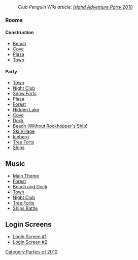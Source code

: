 :''Club Penguin Wiki article: [[clubpenguinwiki:Island Adventure Party 2010|Island Adventure Party 2010]]''

===Rooms===
====Construction====
*[http://archives.clubpenguinwiki.info/swf.cpcheats.info/rooms/2010/island_adventure_party/before/beach.swf Beach]
*[http://archives.clubpenguinwiki.info/swf.cpcheats.info/rooms/2010/island_adventure_party/before/cove.swf Cove]
*[http://archives.clubpenguinwiki.info/swf.cpcheats.info/rooms/2010/island_adventure_party/before/plaza.swf Plaza]
*[http://archives.clubpenguinwiki.info/swf.cpcheats.info/rooms/2010/island_adventure_party/before/town.swf Town]

====Party====
*[http://archives.clubpenguinwiki.info/swf.cpcheats.info/rooms/2010/island_adventure_party/town.swf Town]
*[http://archives.clubpenguinwiki.info/swf.cpcheats.info/rooms/2010/island_adventure_party/dance.swf Night Club]
*[http://archives.clubpenguinwiki.info/swf.cpcheats.info/rooms/2010/island_adventure_party/forts.swf Snow Forts]
*[http://archives.clubpenguinwiki.info/swf.cpcheats.info/rooms/2010/island_adventure_party/plaza.swf Plaza]
*[http://archives.clubpenguinwiki.info/swf.cpcheats.info/rooms/2010/island_adventure_party/forest.swf Forest]
*[http://archives.clubpenguinwiki.info/swf.cpcheats.info/rooms/2010/island_adventure_party/lake.swf Hidden Lake]
*[http://archives.clubpenguinwiki.info/swf.cpcheats.info/rooms/2010/island_adventure_party/cove.swf Cove]
*[http://archives.clubpenguinwiki.info/swf.cpcheats.info/rooms/2010/island_adventure_party/dock.swf Dock]
*[http://archives.clubpenguinwiki.info/swf.cpcheats.info/rooms/2010/island_adventure_party/beach.swf Beach (Without Rockhopper's Ship)]
*[http://archives.clubpenguinwiki.info/swf.cpcheats.info/rooms/2010/island_adventure_party/village.swf Ski Village]
*[http://archives.clubpenguinwiki.info/swf.cpcheats.info/rooms/2010/island_adventure_party/berg.swf Iceberg]
*[http://archives.clubpenguinwiki.info/swf.cpcheats.info/rooms/2010/island_adventure_party/party.swf Tree Forts]
*[http://archives.clubpenguinwiki.info/swf.cpcheats.info/rooms/2010/island_adventure_party/party2.swf Ships]

==Music==
*[[Media:Music291.swf|Main Theme]]
*[[Media:Music290.swf|Forest]]
*[[Media:Music41.swf|Beach and Dock]]
*[[Media:Music268.swf|Town]]
*[[Media:Music269.swf|Night Club]]
*[[Media:Music267.swf|Tree Forts]]
*[[Media:Music289.swf|Ships Battle]]

==Login Screens==
*[http://archives.clubpenguinwiki.info/swf.cpcheats.info/rooms/2010/island_adventure_party/before/island_adventure.swf Login Screen #1]
*[http://archives.clubpenguinwiki.info/swf.cpcheats.info/rooms/2010/island_adventure_party/island_adventure_2.swf Login Screen #2]
{{Parties}}

[[Category:Parties of 2010]]